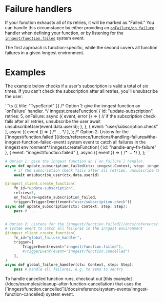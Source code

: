 
# Failure handlers

If your function exhausts all of its retries, it will be marked as "Failed." You can handle this circumstance by either providing an [`onFailure/on_failure`](/docs/reference/functions/handling-failures) handler when defining your function, or by listening for the [`inngest/function.failed`](/docs/reference/system-events/inngest-function-failed) system event.

The first approach is function-specific, while the second covers all function failures in a given Inngest environment.


# Examples

The example below checks if a user's subscription is valid a total of six times. If you can't check the subscription after all retries, you'll unsubscribe the user:

<CodeGroup>
```ts {{ title: "TypeScript" }}
/* Option 1: give the inngest function an `onFailure` handler. */
inngest.createFunction(
  {
    id: "update-subscription",
    retries: 5,
    onFailure: async ({ event, error }) => {
      // if the subscription check fails after all retries, unsubscribe the user
      await unsubscribeUser(event.data.userId);
    },
  },
  { event: "user/subscription.check" },
  async ({ event }) => { /* ... */ },
);
/* Option 2: Listens for the [`inngest/function.failed`](/docs/reference/functions/handling-failures#the-inngest-function-failed-event) system event to catch all failures in the inngest environment*/
inngest.createFunction(
  { id: "handle-any-fn-failure" },
  { event: "inngest/function.failed" },
  async ({ event }) => { /* ... */ },
);
```

```python {{ title: "Python" }}
# Option 1: give the inngest function an [`on_failure`] handler.
async def update_subscription_failed(ctx: inngest.Context, step: inngest.Step):
    # if the subscription check fails after all retries, unsubscribe the user
    await unsubscribe_user(ctx.data.userId)

@inngest_client.create_function(
    fn_id="update-subscription", 
    retries=5,
    on_failure=update_subscription_failed,
    trigger=TriggerEvent(event="user/subscription.check"))
async def update_subscription(ctx: Context, step: Step):
    pass # ...


# Option 2: Listens for the [inngest/function.failed](/docs/reference/functions/handling-failures#the-inngest-function-failed-event)
# system event to catch all failures in the inngest environment
@inngest_client.create_function(
    fn_id="global_failure_handler",
    trigger=[
        TriggerEvent(event="inngest/function.failed"),
        #TriggerEvent(event="inngest/function.cancelled")
    ],
)
async def global_failure_handler(ctx: Context, step: Step):
    pass # handle all failures, e.g. to send to sentry
```
</CodeGroup>

<Callout>
  To handle cancelled function runs, checkout out [this example](/docs/examples/cleanup-after-function-cancellation) that uses the [`inngest/function.cancelled`](/docs/reference/system-events/inngest-function-cancelled) system event.
</Callout>



